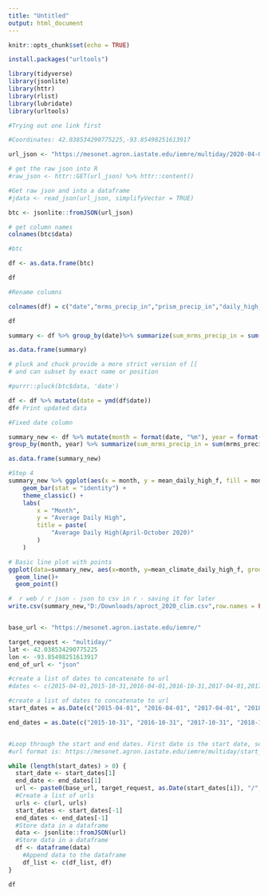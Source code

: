```yaml
---
title: "Untitled"
output: html_document
---
```


```r
knitr::opts_chunk$set(echo = TRUE)
```  

```r
install.packages("urltools")
```


```r
library(tidyverse)
library(jsonlite)
library(httr)
library(rlist)
library(lubridate)
library(urltools)
```

```r
#Trying out one link first

#Coordinates: 42.038534290775225,-93.85498251613917

url_json <- "https://mesonet.agron.iastate.edu/iemre/multiday/2020-04-01/2020-10-31/42.038534290775225/-93.85498251613917/json"

# get the raw json into R
#raw_json <- httr::GET(url_json) %>% httr::content()

#Get raw json and into a dataframe
#jdata <- read_json(url_json, simplifyVector = TRUE)

btc <- jsonlite::fromJSON(url_json)

# get column names
colnames(btc$data)

```  
```r
#btc

df <- as.data.frame(btc)

df
```  
```r
#Rename columns

colnames(df) = c("date","mrms_precip_in","prism_precip_in","daily_high_f","12z_high_f","climate_daily_high_f","daily_low_f"  ,"12z_low_f","climate_daily_low_f","daily_precip_in","12z_precip_in","climate_daily_precip_in")

df
```  

```r
summary <- df %>% group_by(date)%>% summarize(sum_mrms_precip_in = sum(mrms_precip_in),sum_prism_precip_in = sum(prism_precip_in),mean_daily_high_f = mean(daily_high_f),mean_12z_high_f = mean(`12z_high_f`),mean_climate_daily_high_f = mean(climate_daily_high_f),mean_daily_low_f = mean(daily_low_f),mean_12z_low_f = mean(`12z_low_f`),mean_climate_daily_low_f = mean(climate_daily_low_f),sum_daily_precip_in = sum(daily_precip_in),sum_12z_precip_in = sum(df["12z_precip_in"]),sum_climate_daily_precip_in = sum(climate_daily_precip_in)) 

as.data.frame(summary)
```  
```r
# pluck and chuck provide a more strict version of [[
# and can subset by exact name or position

#purrr::pluck(btc$data, 'date')

df <- df %>% mutate(date = ymd(df$date))  
df# Print updated data
```


```r
#Fixed date column

summary_new <- df %>% mutate(month = format(date, "%m"), year = format(date, "%Y")) %>%
group_by(month, year) %>% summarize(sum_mrms_precip_in = sum(mrms_precip_in),sum_prism_precip_in = sum(prism_precip_in),mean_daily_high_f = mean(daily_high_f),mean_12z_high_f = mean(`12z_high_f`),mean_climate_daily_high_f = mean(climate_daily_high_f),mean_daily_low_f = mean(daily_low_f),mean_12z_low_f = mean(`12z_low_f`),mean_climate_daily_low_f = mean(climate_daily_low_f),sum_daily_precip_in = sum(daily_precip_in),sum_12z_precip_in = sum(`12z_precip_in`),sum_climate_daily_precip_in = sum(climate_daily_precip_in)) 

as.data.frame(summary_new)
```

```r
#Step 4
summary_new %>% ggplot(aes(x = month, y = mean_daily_high_f, fill = month)) +
    geom_bar(stat = "identity") +
    theme_classic() +
    labs(
        x = "Month",
        y = "Average Daily High",
        title = paste(
            "Average Daily High(April-October 2020)"
        )
    )
```  

```r
# Basic line plot with points
ggplot(data=summary_new, aes(x=month, y=mean_climate_daily_high_f, group=1)) +
  geom_line()+
  geom_point()

```


```r
#  r web / r json - json to csv in r - saving it for later
write.csv(summary_new,"D:/Downloads/aproct_2020_clim.csv",row.names = FALSE)

```  

```r

```



```r
base_url <- "https://mesonet.agron.iastate.edu/iemre/"

target_request <- "multiday/"
lat <- 42.038534290775225
lon <- -93.85498251613917
end_of_url <- "json"

#create a list of dates to concatenate to url
#dates <- c(2015-04-01,2015-10-31,2016-04-01,2016-10-31,2017-04-01,2017-10-31,2018-04-01,2018-10-31,2019-04-01,2019-10-31,2021-04-01,2021-10-31)

#create a list of dates to concatenate to url
start_dates = as.Date(c("2015-04-01", "2016-04-01", "2017-04-01", "2018-04-01", "2019-04-01", "2021-04-01"))

end_dates = as.Date(c("2015-10-31", "2016-10-31", "2017-10-31", "2018-10-31", "2019-10-31", "2021-10-31"))


#Loop through the start and end dates. First date is the start date, second date is the end date. Dates are paired.
#url format is: https://mesonet.agron.iastate.edu/iemre/multiday/start_dates/end_dates/42.038534290775225/-93.85498251613917/json

while (length(start_dates) > 0) {
  start_date <- start_dates[1]
  end_date <- end_dates[1]
  url <- paste0(base_url, target_request, as.Date(start_dates[i]), "/", as.Date(end_dates[j]), "/", lat, "/", lon, "/", end_of_url)
  #Create a list of urls
  urls <- c(url, urls)
  start_dates <- start_dates[-1]
  end_dates <- end_dates[-1]
  #Store data in a dataframe
  data <- jsonlite::fromJSON(url)
  #Store data in a dataframe
  df <- dataframe(data)
    #Append data to the dataframe
    df_list <- c(df_list, df)
}


```

```r
df
```

